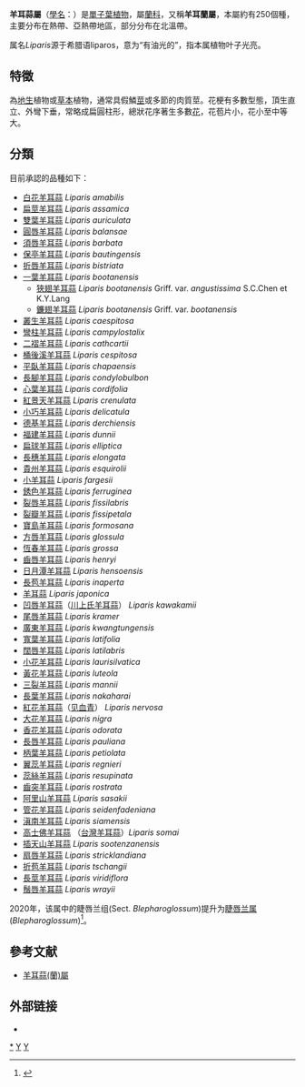 {{automatic taxobox 
| name = 羊耳蒜屬
| image = Liparis_crenulata_OrchidsBln0906.jpg
| image_width = 200px
| image_caption = [[紅景天羊耳蒜|紅景天羊耳蒜]]''Liparis crenulata''
| taxon = Liparis
| genus_authority = [[Rich.|Rich.]], 1817
| subdivision_ranks = 物种
| subdivision = 见本文。
}}

'''羊耳蒜屬'''（[[學名|學名]]：''{{lang|la|Liparis}}''）是[[單子葉植物|單子葉植物]]，屬[[蘭科|蘭科]]，又稱'''羊耳蘭屬'''，本屬約有250個種，主要分布在熱帶、亞熱帶地區，部分分布在北溫帶。

属名''Liparis''源于希腊语liparos，意为“有油光的”，指本属植物叶子光亮。

== 特徵 ==
為[[地生|地生]]植物或[[草本|草本]]植物，通常具假鱗[[莖|莖]]或多節的肉質莖。花梗有多數型態，頂生直立、外彎下垂，常略成扁圓柱形，總狀花序著生多數[[花|花]]，花苞片小，花小至中等大。

== 分類 ==
目前承認的品種如下：
* [[白花羊耳蒜|白花羊耳蒜]] ''Liparis amabilis'' 
* [[扁莖羊耳蒜|扁莖羊耳蒜]] ''Liparis assamica''
* [[雙葉羊耳蒜|雙葉羊耳蒜]] ''Liparis auriculata''
* [[圓唇羊耳蒜|圓唇羊耳蒜]] ''Liparis balansae''
* [[須唇羊耳蒜|須唇羊耳蒜]] ''Liparis barbata''
* [[保亭羊耳蒜|保亭羊耳蒜]] ''Liparis bautingensis''
* [[折唇羊耳蒜|折唇羊耳蒜]] ''Liparis bistriata''
* [[一葉羊耳蒜|一葉羊耳蒜]] ''Liparis bootanensis''
** [[狹翅羊耳蒜|狹翅羊耳蒜]] ''Liparis bootanensis'' Griff. var. ''angustissima'' S.C.Chen et K.Y.Lang 
** [[鐮翅羊耳蒜|鐮翅羊耳蒜]] ''Liparis bootanensis'' Griff. var. ''bootanensis''
* [[叢生羊耳蒜|叢生羊耳蒜]] ''Liparis caespitosa''
* [[彎柱羊耳蒜|彎柱羊耳蒜]] ''Liparis campylostalix''
* [[二褶羊耳蒜|二褶羊耳蒜]] ''Liparis cathcartii''
* [[桶後溪羊耳蒜|桶後溪羊耳蒜]] ''Liparis cespitosa''
* [[平臥羊耳蒜|平臥羊耳蒜]] ''Liparis chapaensis''
* [[長腳羊耳蒜|長腳羊耳蒜]] ''Liparis condylobulbon''
* [[心葉羊耳蒜|心葉羊耳蒜]] ''Liparis cordifolia''
* [[紅景天羊耳蒜|紅景天羊耳蒜]] ''Liparis crenulata''
* [[小巧羊耳蒜|小巧羊耳蒜]] ''Liparis delicatula''
* [[德基羊耳蒜|德基羊耳蒜]] ''Liparis derchiensis''
* [[福建羊耳蒜|福建羊耳蒜]] ''Liparis dunnii''
* [[扁球羊耳蒜|扁球羊耳蒜]] ''Liparis elliptica''
* [[長穗羊耳蒜|長穗羊耳蒜]] ''Liparis elongata''
* [[貴州羊耳蒜|貴州羊耳蒜]] ''Liparis esquirolii''
* [[小羊耳蒜|小羊耳蒜]] ''Liparis fargesii''
* [[銹色羊耳蒜|銹色羊耳蒜]] ''Liparis ferruginea''
* [[裂唇羊耳蒜|裂唇羊耳蒜]] ''Liparis fissilabris''
* [[裂瓣羊耳蒜|裂瓣羊耳蒜]] ''Liparis fissipetala''
* [[寶島羊耳蒜|寶島羊耳蒜]] ''Liparis formosana''
* [[方唇羊耳蒜|方唇羊耳蒜]] ''Liparis glossula''
* [[恆春羊耳蒜|恆春羊耳蒜]] ''Liparis grossa''
* [[齒唇羊耳蒜|齒唇羊耳蒜]] ''Liparis henryi''
* [[日月潭羊耳蒜|日月潭羊耳蒜]] ''Liparis hensoensis''
* [[長苞羊耳蒜|長苞羊耳蒜]] ''Liparis inaperta''
* [[羊耳蒜|羊耳蒜]] ''Liparis japonica''
* [[凹唇羊耳蒜|凹唇羊耳蒜]]（[[川上氏羊耳蒜|川上氏羊耳蒜]]） ''Liparis kawakamii''
* [[尾唇羊耳蒜|尾唇羊耳蒜]] ''Liparis kramer''
* [[廣東羊耳蒜|廣東羊耳蒜]] ''Liparis kwangtungensis''
* [[寬葉羊耳蒜|寬葉羊耳蒜]] ''Liparis latifolia''
* [[闊唇羊耳蒜|闊唇羊耳蒜]] ''Liparis latilabris''
* [[小花羊耳蒜|小花羊耳蒜]] ''Liparis laurisilvatica''
* [[黃花羊耳蒜|黃花羊耳蒜]] ''Liparis luteola''
* [[三裂羊耳蒜|三裂羊耳蒜]] ''Liparis mannii''
* [[長葉羊耳蒜|長葉羊耳蒜]] ''Liparis nakaharai''
* [[紅花羊耳蒜|紅花羊耳蒜]]（[[见血青|见血青]]） ''Liparis nervosa''
* [[大花羊耳蒜|大花羊耳蒜]] ''Liparis nigra''
* [[香花羊耳蒜|香花羊耳蒜]] ''Liparis odorata''
* [[長唇羊耳蒜|長唇羊耳蒜]] ''Liparis pauliana''
* [[柄葉羊耳蒜|柄葉羊耳蒜]] ''Liparis petiolata''
* [[翼蕊羊耳蒜|翼蕊羊耳蒜]] ''Liparis regnieri''
* [[蕊絲羊耳蒜|蕊絲羊耳蒜]] ''Liparis resupinata''
* [[齒突羊耳蒜|齒突羊耳蒜]] ''Liparis rostrata''
* [[阿里山羊耳蒜|阿里山羊耳蒜]] ''Liparis sasakii''
* [[管花羊耳蒜|管花羊耳蒜]] ''Liparis seidenfadeniana''
* [[滇南羊耳蒜|滇南羊耳蒜]] ''Liparis siamensis''
* [[高士佛羊耳蒜|高士佛羊耳蒜]] （[[台灣羊耳蒜|台灣羊耳蒜]]）''Liparis somai''
* [[插天山羊耳蒜|插天山羊耳蒜]] ''Liparis sootenzanensis''
* [[扇唇羊耳蒜|扇唇羊耳蒜]] ''Liparis stricklandiana''
* [[折苞羊耳蒜|折苞羊耳蒜]] ''Liparis tschangii''
* [[長莖羊耳蒜|長莖羊耳蒜]] ''Liparis viridiflora''
* [[鬚唇羊耳蒜|鬚唇羊耳蒜]] ''Liparis wrayii''

2020年，该属中的睫唇兰组(Sect. ''Blepharoglossum'')提升为[[睫唇兰属|睫唇兰属]](''Blepharoglossum'')<ref>{{cite journal |last1=Li |first1=Lin |last2=Chung |first2=Shih-Wen |last3=Li |first3=Bo |last4=Zeng |first4=Song-Jun |last5=Yan |first5=Hai-Fei |last6=Li |first6=Shi-Jin |title=New insight into the molecular phylogeny of the genus Liparis s.l. (Orchidaceae: Malaxideae) with a new generic segregate: Blepharoglossum |journal=Plant Systematics and Evolution |date=2020-06 |volume=306 |issue=3 |pages=54 |doi=10.1007/s00606-020-01679-3}}</ref>。

== 參考文献 ==
* [https://web.archive.org/web/20090105185624/http://eorchids.org/orchids/liparis.htm 羊耳蒜(蘭)屬]

== 外部链接 ==
{{Commons|Liparis (Orchidaceae)|羊耳蒜屬 (''Liparis'')}}
* {{zh-hans}}{{CVH|Liparis}}
{{Taxonbar|from=Q162097}}
[[Category:羊耳蒜屬|*]]
[[Category:樹蘭亞科|Y]]
[[Category:_1817年描述的分类群|Y]]